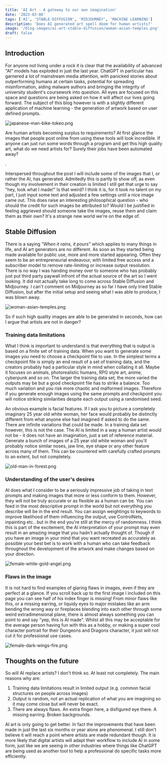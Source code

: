 ```yaml
---
title: 'AI Art - A gateway to our own imagination'
date: '2023-03-06'
tags: ['AI', 'STABLE-DIFFUSION', 'MIDJOURNEY', 'MACHINE LEARNING']
description: 'Does AI generated art spell doom for human artists?'
image: '/blog-images/ai-art-stable-diffusion/woman-asian-temples.png'
draft: false
---
```


## Introduction

For anyone not living under a rock it is clear that the availability of advanced "AI" models has exploded in just the last year. ChatGPT in particular has garnered a lot of mainstream media attention, with panicked stories about outperforming humans at certain tasks, potential for spreading misinformation, aiding malware authors and bringing the integrity of university student's coursework into question. All eyes are focused on this space and questions are being asked on how it will affect our lives going forward. The subject of this blog however is with a slightly different application of machine learning - the generation of artwork based on user defined prompts.

<div className="img_three_quarters_screen">
    <Image
        src="/blog-images/ai-art-stable-diffusion/japanese-man-bike-tokeo.png"
        alt="japanese-man-bike-tokeo.png"
        width={1536}
        height={1024}
        style={{width: "100%", height: "auto"}}    
    />
</div>

Are human artists becoming surplus to requirements? At first glance the images that people post online from using these tools will look incredible. If anyone can just run some words through a program and get this high quality art, what do we need artists for? Surely their jobs have been automated away?

<Keyword text="In my opinion the answer is no. Not yet. Perhaps not ever"/>.

Interspersed throughout the post I will include some of the images that I, or rather the AI, has generated. Admitedly this is partly to show off, as even though my involvement in their creation is limited I still get that urge to say "hey, look what I made!" Is that weird? I think it is, for it took no talent on my part, I just input some text and adjusted a few settings until a nice image came out. This does raise an interesting philosophical question - who should the credit for such images be attributed to? Would I be justified in feeling aggrieved should someone take the images, reuse them and claim them as their own? It's a strange new world we're on the edge of.

## Stable Diffusion

There is a saying _"When it rains, it pours"_ which applies to many things in life, and AI art generators are no different. As soon as they started being made available for public use, more and more started appearing. Often they seem to be an entrepreneurial endeavour, with limited free access and a subscriber model to remove rate-limiting or increase output resolution. There is no way I was handing money over to someone who has probably just put third party paywall infront of the actual source of the art so I went looking. It did not actually take long to come across Stable Diffusion and Midjourney. I can't comment on Midjourney as so far I have only tried Stable Diffusion, but after the initial setup and seeing what I was able to produce, I was blown away.

<div className="img_two_thirds_screen">
    <Image
        src="/blog-images/ai-art-stable-diffusion/woman-asian-temples.png"
        alt="woman-asian-temples.png"
        width={1280}
        height={1280}
        style={{width: "100%", height: "auto"}}
    />
</div>

So if such high quality images are able to be generated in seconds, how can I argue that artists are not in danger?

### Training data limitations

What I think is important to understand is that everything that is output is based on a finite set of training data. When you want to generate some images you need to choose a checkpoint file to use. In the simplest terms a checkpoint file is simply an end result of a set of training data, and the creators probably had a particular style in mind when collating it all. Maybe it focuses on animals, photorealistic humans, RPG style art, anime, cyberpunk and so on. The larger the training data set, the more varied the outputs may be but a good checkpoint file has to strike a balance. Too much variation and you risk more chaotic and malformed images. Therefore if you generate enough images using the same prompts and checkpoint you will notice striking similarities despite each output using a randomised seed.

An obvious example is facial features. If I ask you to picture a completely imaginary 25 year old white woman, her face would probably be distinctly different from what anyone else had imagined if asked to do the same. There are infinite variations that could be made. In a training data set however, this is not the case. The AI is limited in a way a human artist would not be - it does not have an imagination, just a set of reference material. Generate a bunch of images of a 25 year old white woman and you'll probably notice similar noses, jaw line, eye shape or any other feature across many of them. This can be countered with carefully crafted prompts to an extent, but not completely.

<div className="img_two_thirds_screen">
    <Image
        src="/blog-images/ai-art-stable-diffusion/old-man-in-forest.png"
        alt="old-man-in-forest.png"
        width={1024}
        height={1024}
        style={{width: "100%", height: "auto"}}
    />
</div>

### Understanding of the user's desires

AI does what I consider to be a seriously impressive job of taking in text prompts and making images that more or less conform to them. However, they will not be truly accurate or as flexible as a human can be. You can feed in the most descriptive prompt in the world but not everything you describe will be in the end result. You can assign weightings to keywords to improve likelihood of them influencing the output, use ControlNets, inpainting etc.. but in the end you're still at the mercy of randomness. I think this is part of the excitement, the AI interpretation of your prompt may even result in an amazing image that you hadn't actually thought of. Though if you have an image in your mind that you want recreated as accurately as possible your best bet is to work with a human who can take feedback throughout the development of the artwork and make changes based on your direction.

<div className="img_three_quarters_screen">
    <Image
        src="/blog-images/ai-art-stable-diffusion/cabin-lake-mountains.png"
        alt="female-white-gold-angel.png"
        width={1536}
        height={1024}
        style={{width: "100%", height: "auto"}}
    />
</div>

### Flaws in the image

It is not hard to find examples of glaring flaws in images, even if they are perfect at a glance. If you scroll back up to the first image I included on this page you can see half of his index finger is missing! From minor flaws like this, or a missing earring, or liquidy eyes to major mistakes like an arm bending the wrong way or fireplaces blending into each other through some weird extradimensional plane, there is almost always something you can point to and say "yep, this is AI made". Whilst all this may be acceptable for the average person having fun with this as a hobby, or making a super cool character portrait for their Dungeons and Dragons character, it just will not cut it for professional use cases.

<div className="img_half_screen">
    <Image
        src="/blog-images/ai-art-stable-diffusion/female-dark-wings-fire.png"
        alt="female-dark-wings-fire.png"
        width={1024}
        height={1536}
        style={{width: "100%", height: "auto"}}
    />
</div>

## Thoughts on the future

So will AI replace artists? I don't think so. At least not completely. The main reasons why are:

1. Training data limitations result in limited output (e.g. common facial structures on people across images)
2. Output is random, not an actual replication of what you are imagining so it may come close but will never be exact.
3. There are always flaws. An extra finger here, a disfigured eye there. A missing earring. Broken backgrounds.

AI art is only going to get better. In fact the improvements that have been made in just the last six months or year alone are phenomenal. I still don't believe it will reach a point where artists are made redundant though. It is more likely that digital artists will adapt their workflow to include AI in some form, just like we are seeing in other industries where things like ChatGPT are being used as another tool to help a professional do specific tasks more efficiently.